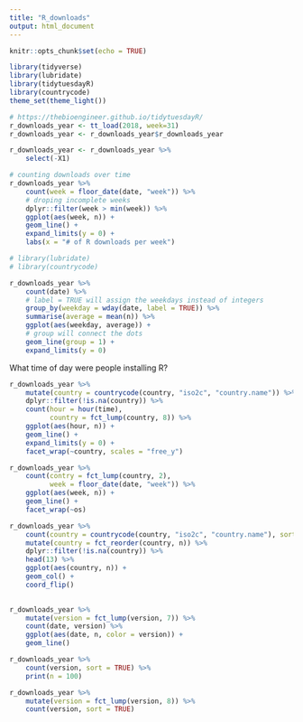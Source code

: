 ```yaml
---
title: "R_downloads"
output: html_document
---
```


```r
knitr::opts_chunk$set(echo = TRUE)
```

```r
library(tidyverse)
library(lubridate)
library(tidytuesdayR)
library(countrycode)
theme_set(theme_light())

# https://thebioengineer.github.io/tidytuesdayR/
r_downloads_year <- tt_load(2018, week=31)
r_downloads_year <- r_downloads_year$r_downloads_year

r_downloads_year <- r_downloads_year %>% 
    select(-X1)
```

```r
# counting downloads over time
r_downloads_year %>% 
    count(week = floor_date(date, "week")) %>% 
    # droping incomplete weeks
    dplyr::filter(week > min(week)) %>% 
    ggplot(aes(week, n)) +
    geom_line() +
    expand_limits(y = 0) +
    labs(x = "# of R downloads per week")
```

```r
# library(lubridate)
# library(countrycode)

r_downloads_year %>% 
    count(date) %>% 
    # label = TRUE will assign the weekdays instead of integers
    group_by(weekday = wday(date, label = TRUE)) %>% 
    summarise(average = mean(n)) %>% 
    ggplot(aes(weekday, average)) +
    # group will connect the dots
    geom_line(group = 1) +
    expand_limits(y = 0)
```

What time of day were people installing R?

```r
r_downloads_year %>% 
    mutate(country = countrycode(country, "iso2c", "country.name")) %>% 
    dplyr::filter(!is.na(country)) %>% 
    count(hour = hour(time),
          country = fct_lump(country, 8)) %>%
    ggplot(aes(hour, n)) +
    geom_line() +
    expand_limits(y = 0) +
    facet_wrap(~country, scales = "free_y")
```

```r
r_downloads_year %>% 
    count(contry = fct_lump(country, 2),
          week = floor_date(date, "week")) %>% 
    ggplot(aes(week, n)) +
    geom_line() +
    facet_wrap(~os)
```


```r
r_downloads_year %>% 
    count(country = countrycode(country, "iso2c", "country.name"), sort = TRUE) %>% 
    mutate(country = fct_reorder(country, n)) %>% 
    dplyr::filter(!is.na(country)) %>% 
    head(13) %>% 
    ggplot(aes(country, n)) +
    geom_col() +
    coord_flip()
    
```


```r
r_downloads_year %>% 
    mutate(version = fct_lump(version, 7)) %>% 
    count(date, version) %>% 
    ggplot(aes(date, n, color = version)) +
    geom_line()
```

```r
r_downloads_year %>% 
    count(version, sort = TRUE) %>% 
    print(n = 100)

r_downloads_year %>% 
    mutate(version = fct_lump(version, 8)) %>% 
    count(version, sort = TRUE)
```

